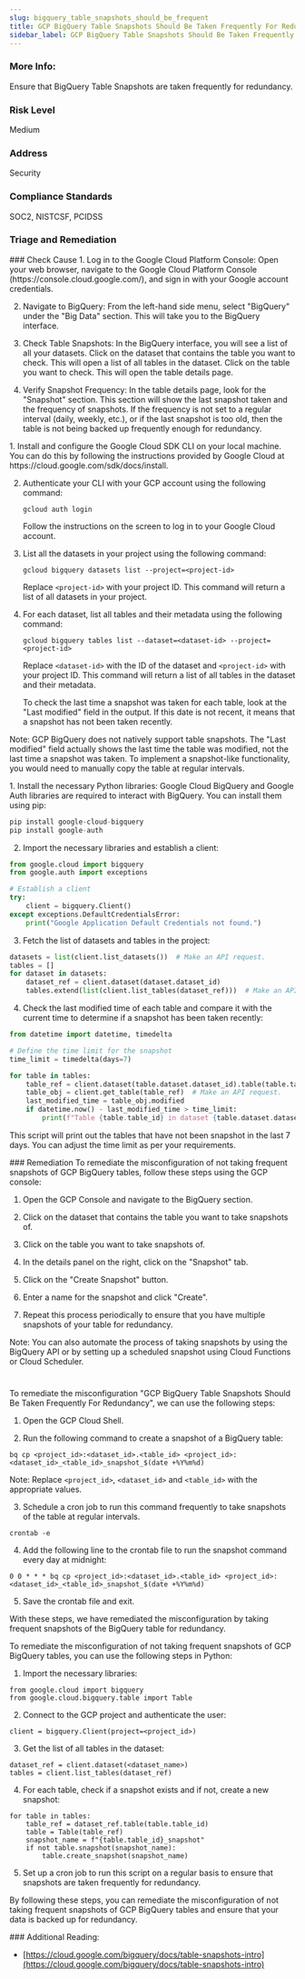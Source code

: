 ```yaml
---
slug: bigquery_table_snapshots_should_be_frequent
title: GCP BigQuery Table Snapshots Should Be Taken Frequently For Redundancy
sidebar_label: GCP BigQuery Table Snapshots Should Be Taken Frequently For Redundancy
---
```


### More Info:

Ensure that BigQuery Table Snapshots are taken frequently for redundancy.

### Risk Level

Medium

### Address

Security

### Compliance Standards

SOC2, NISTCSF, PCIDSS


### Triage and Remediation
<Tabs>

<Tab title='Cause'>
### Check Cause
<AccordionGroup>
<Accordion title='Using Console' defaultOpen='true'>
1. Log in to the Google Cloud Platform Console: Open your web browser, navigate to the Google Cloud Platform Console (https://console.cloud.google.com/), and sign in with your Google account credentials.

2. Navigate to BigQuery: From the left-hand side menu, select "BigQuery" under the "Big Data" section. This will take you to the BigQuery interface.

3. Check Table Snapshots: In the BigQuery interface, you will see a list of all your datasets. Click on the dataset that contains the table you want to check. This will open a list of all tables in the dataset. Click on the table you want to check. This will open the table details page.

4. Verify Snapshot Frequency: In the table details page, look for the "Snapshot" section. This section will show the last snapshot taken and the frequency of snapshots. If the frequency is not set to a regular interval (daily, weekly, etc.), or if the last snapshot is too old, then the table is not being backed up frequently enough for redundancy.
</Accordion>

<Accordion title='Using CLI'>
1. Install and configure the Google Cloud SDK CLI on your local machine. You can do this by following the instructions provided by Google Cloud at https://cloud.google.com/sdk/docs/install.

2. Authenticate your CLI with your GCP account using the following command:
   ```
   gcloud auth login
   ```
   Follow the instructions on the screen to log in to your Google Cloud account.

3. List all the datasets in your project using the following command:
   ```
   gcloud bigquery datasets list --project=<project-id>
   ```
   Replace `<project-id>` with your project ID. This command will return a list of all datasets in your project.

4. For each dataset, list all tables and their metadata using the following command:
   ```
   gcloud bigquery tables list --dataset=<dataset-id> --project=<project-id>
   ```
   Replace `<dataset-id>` with the ID of the dataset and `<project-id>` with your project ID. This command will return a list of all tables in the dataset and their metadata.

   To check the last time a snapshot was taken for each table, look at the "Last modified" field in the output. If this date is not recent, it means that a snapshot has not been taken recently.

Note: GCP BigQuery does not natively support table snapshots. The "Last modified" field actually shows the last time the table was modified, not the last time a snapshot was taken. To implement a snapshot-like functionality, you would need to manually copy the table at regular intervals.
</Accordion>

<Accordion title='Using Python'>
1. Install the necessary Python libraries: Google Cloud BigQuery and Google Auth libraries are required to interact with BigQuery. You can install them using pip:

```python
pip install google-cloud-bigquery
pip install google-auth
```

2. Import the necessary libraries and establish a client:

```python
from google.cloud import bigquery
from google.auth import exceptions

# Establish a client
try:
    client = bigquery.Client()
except exceptions.DefaultCredentialsError:
    print("Google Application Default Credentials not found.")
```

3. Fetch the list of datasets and tables in the project:

```python
datasets = list(client.list_datasets())  # Make an API request.
tables = []
for dataset in datasets:
    dataset_ref = client.dataset(dataset.dataset_id)
    tables.extend(list(client.list_tables(dataset_ref)))  # Make an API request.
```

4. Check the last modified time of each table and compare it with the current time to determine if a snapshot has been taken recently:

```python
from datetime import datetime, timedelta

# Define the time limit for the snapshot
time_limit = timedelta(days=7)

for table in tables:
    table_ref = client.dataset(table.dataset.dataset_id).table(table.table_id)
    table_obj = client.get_table(table_ref)  # Make an API request.
    last_modified_time = table_obj.modified
    if datetime.now() - last_modified_time > time_limit:
        print(f"Table {table.table_id} in dataset {table.dataset.dataset_id} has not been snapshot recently.")
```

This script will print out the tables that have not been snapshot in the last 7 days. You can adjust the time limit as per your requirements.
</Accordion>

</AccordionGroup>
</Tab>

<Tab title='Remediation'>
### Remediation

<AccordionGroup>
<Accordion title='Using Console' defaultOpen='true'>
To remediate the misconfiguration of not taking frequent snapshots of GCP BigQuery tables, follow these steps using the GCP console:

1. Open the GCP Console and navigate to the BigQuery section.

2. Click on the dataset that contains the table you want to take snapshots of.

3. Click on the table you want to take snapshots of.

4. In the details panel on the right, click on the "Snapshot" tab.

5. Click on the "Create Snapshot" button.

6. Enter a name for the snapshot and click "Create".

7. Repeat this process periodically to ensure that you have multiple snapshots of your table for redundancy.

Note: You can also automate the process of taking snapshots by using the BigQuery API or by setting up a scheduled snapshot using Cloud Functions or Cloud Scheduler.

#
</Accordion>

<Accordion title='Using CLI'>
To remediate the misconfiguration "GCP BigQuery Table Snapshots Should Be Taken Frequently For Redundancy", we can use the following steps:

1. Open the GCP Cloud Shell.

2. Run the following command to create a snapshot of a BigQuery table:

```
bq cp <project_id>:<dataset_id>.<table_id> <project_id>:<dataset_id>_<table_id>_snapshot_$(date +%Y%m%d)
```
Note: Replace `<project_id>`, `<dataset_id>` and `<table_id>` with the appropriate values.

3. Schedule a cron job to run this command frequently to take snapshots of the table at regular intervals.

```
crontab -e
```

4. Add the following line to the crontab file to run the snapshot command every day at midnight:

```
0 0 * * * bq cp <project_id>:<dataset_id>.<table_id> <project_id>:<dataset_id>_<table_id>_snapshot_$(date +%Y%m%d)
```

5. Save the crontab file and exit.

With these steps, we have remediated the misconfiguration by taking frequent snapshots of the BigQuery table for redundancy.
</Accordion>

<Accordion title='Using Python'>
To remediate the misconfiguration of not taking frequent snapshots of GCP BigQuery tables, you can use the following steps in Python:

1. Import the necessary libraries:

```
from google.cloud import bigquery
from google.cloud.bigquery.table import Table
```

2. Connect to the GCP project and authenticate the user:

```
client = bigquery.Client(project=<project_id>)
```

3. Get the list of all tables in the dataset:

```
dataset_ref = client.dataset(<dataset_name>)
tables = client.list_tables(dataset_ref)
```

4. For each table, check if a snapshot exists and if not, create a new snapshot:

```
for table in tables:
    table_ref = dataset_ref.table(table.table_id)
    table = Table(table_ref)
    snapshot_name = f"{table.table_id}_snapshot"
    if not table.snapshot(snapshot_name):
        table.create_snapshot(snapshot_name)
```

5. Set up a cron job to run this script on a regular basis to ensure that snapshots are taken frequently for redundancy.

By following these steps, you can remediate the misconfiguration of not taking frequent snapshots of GCP BigQuery tables and ensure that your data is backed up for redundancy.
</Accordion>

</AccordionGroup>
</Tab>
</Tabs>
### Additional Reading:

- [https://cloud.google.com/bigquery/docs/table-snapshots-intro](https://cloud.google.com/bigquery/docs/table-snapshots-intro) 

